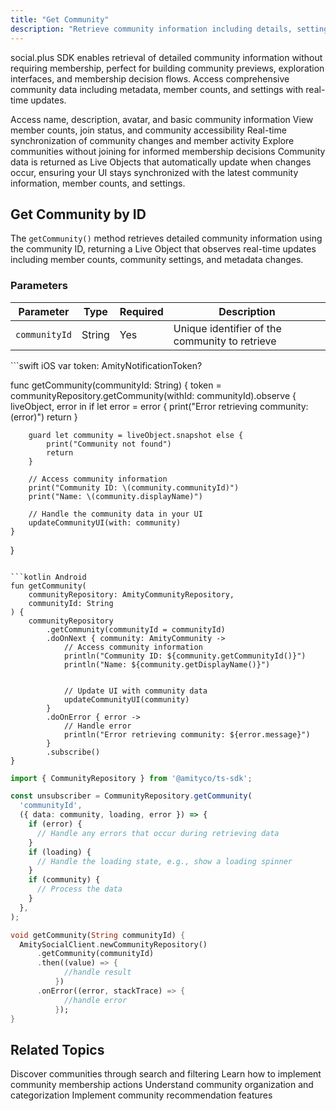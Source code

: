 ```yaml
---
title: "Get Community"
description: "Retrieve community information including details, settings, and membership data for display and management"
---
```


social.plus SDK enables retrieval of detailed community information without requiring membership, perfect for building community previews, exploration interfaces, and membership decision flows. Access comprehensive community data including metadata, member counts, and settings with real-time updates.

<CardGroup cols={2}>
  <Card title="Community Details" icon="circle-info">
    Access name, description, avatar, and basic community information
  </Card>
  <Card title="Membership Data" icon="users">
    View member counts, join status, and community accessibility
  </Card>
  <Card title="Live Updates" icon="bolt">
    Real-time synchronization of community changes and member activity
  </Card>
  <Card title="Preview Mode" icon="eye">
    Explore communities without joining for informed membership decisions
  </Card>
</CardGroup>

<Info>
Community data is returned as Live Objects that automatically update when changes occur, ensuring your UI stays synchronized with the latest community information, member counts, and settings.
</Info>

## Get Community by ID

The `getCommunity()` method retrieves detailed community information using the community ID, returning a Live Object that observes real-time updates including member counts, community settings, and metadata changes.

### Parameters

| Parameter | Type | Required | Description |
|-----------|------|----------|-------------|
| `communityId` | String | Yes | Unique identifier of the community to retrieve |

<CodeGroup>
```swift iOS
var token: AmityNotificationToken?

func getCommunity(communityId: String) {
    token = communityRepository.getCommunity(withId: communityId).observe { liveObject, error in
        if let error = error {
            print("Error retrieving community: \(error)")
            return
        }
        
        guard let community = liveObject.snapshot else {
            print("Community not found")
            return
        }
        
        // Access community information
        print("Community ID: \(community.communityId)")
        print("Name: \(community.displayName)")
        
        // Handle the community data in your UI
        updateCommunityUI(with: community)
    }
}
```

```kotlin Android
fun getCommunity(
    communityRepository: AmityCommunityRepository,
    communityId: String
) {
    communityRepository
        .getCommunity(communityId = communityId)
        .doOnNext { community: AmityCommunity ->
            // Access community information
            println("Community ID: ${community.getCommunityId()}")
            println("Name: ${community.getDisplayName()}")
        
    
            // Update UI with community data
            updateCommunityUI(community)
        }
        .doOnError { error ->
            // Handle error
            println("Error retrieving community: ${error.message}")
        }
        .subscribe()
}
```

```typescript TypeScript
import { CommunityRepository } from '@amityco/ts-sdk';

const unsubscriber = CommunityRepository.getCommunity(
  'communityId',
  ({ data: community, loading, error }) => {
    if (error) {
      // Handle any errors that occur during retrieving data
    }
    if (loading) {
      // Handle the loading state, e.g., show a loading spinner
    }
    if (community) {
      // Process the data
    }
  },
);
```

```dart Flutter
void getCommunity(String communityId) {
  AmitySocialClient.newCommunityRepository()
      .getCommunity(communityId)
      .then((value) => {
            //handle result
          })
      .onError((error, stackTrace) => {
            //handle error
          });
}
```
</CodeGroup>

## Related Topics

<CardGroup cols={2}>
  <Card title="Query Communities" href="query-communities" icon="magnifying-glass">
    Discover communities through search and filtering
  </Card>
  <Card title="Join Community" href="../membership/join-leave-community" icon="user-plus">
    Learn how to implement community membership actions
  </Card>
  <Card title="Community Categories" href="../organization/community-categories" icon="folder">
    Understand community organization and categorization
  </Card>
  <Card title="Trending Communities" href="trending-and-recommended-communities" icon="arrow-trend-up">
    Implement community recommendation features
  </Card>
</CardGroup>
